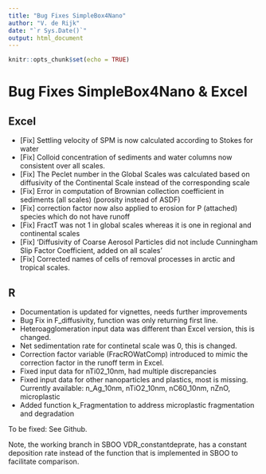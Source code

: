```yaml
---
title: "Bug Fixes SimpleBox4Nano"
author: "V. de Rijk"
date: "`r Sys.Date()`"
output: html_document
---
```


```r
knitr::opts_chunk$set(echo = TRUE)
```

# Bug Fixes SimpleBox4Nano & Excel

## Excel

-   [Fix] Settling velocity of SPM is now calculated according to Stokes for water
-   [Fix] Colloid concentration of sediments and water columns now consistent over all scales.
-   [Fix] The Peclet number in the Global Scales was calculated based on diffusivity of the Continental Scale instead of the corresponding scale
-   [Fix] Error in computation of Brownian collection coefficient in sediments (all scales) (porosity instead of ASDF)
-   [Fix] correction factor now also applied to erosion for P (attached) species which do not have runoff
-   [Fix] FractT was not 1 in global scales whereas it is one in regional and continental scales
-   [Fix] 'Diffusivity of Coarse Aerosol Particles did not include Cunningham Slip Factor Coefficient, added on all scales'
-   [Fix] Corrected names of cells of removal processes in arctic and tropical scales. 


## R

- Documentation is updated for vignettes, needs further improvements 
- Bug Fix in F_diffusivity, function was only returning first line. 
- Heteroagglomeration input data was different than Excel version, this is changed. 
- Net sedimentation rate for continetal scale was 0, this is changed. 
- Correction factor variable (FracROWatComp) introduced to mimic the correction factor in the runoff term in Excel. 
- Fixed input data for nTi02_10nm, had multiple discrepancies
- Fixed input data for other nanoparticles and plastics, most is missing. Currently available: 
  n_Ag_10nm, nTiO2_10nm, nC60_10nm, nZnO, microplastic
- Added function k_Fragmentation to address microplastic fragmentation and degradation

To be fixed: 
See Github. 
 

Note, the working branch in SBOO VDR_constantdeprate, has a constant deposition rate instead of the function that is implemented in SBOO to facilitate comparison. 
